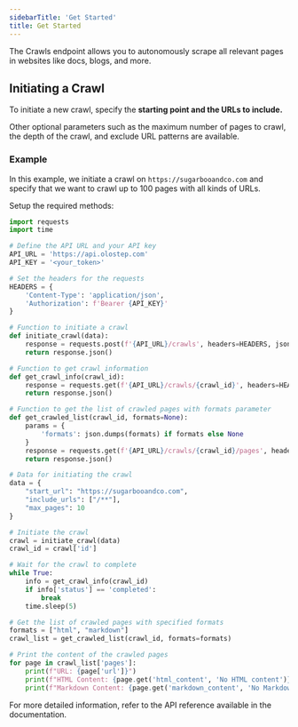 ```yaml
---
sidebarTitle: 'Get Started'
title: Get Started
---
```


The Crawls endpoint allows you to autonomously scrape all relevant pages in websites like docs, blogs, and more.

## Initiating a Crawl

To initiate a new crawl, specify the **starting point and the URLs to include.**

Other optional parameters such as the maximum number of pages to crawl, the depth of the crawl, and exclude URL patterns are available.

### Example
In this example, we initiate a crawl on `https://sugarbooandco.com` and specify that we want to crawl up to 100 pages with all kinds of URLs.

Setup the required methods:


<CodeGroup>

```python crawl.py
import requests
import time

# Define the API URL and your API key
API_URL = 'https://api.olostep.com'
API_KEY = '<your_token>'

# Set the headers for the requests
HEADERS = {
    'Content-Type': 'application/json',
    'Authorization': f'Bearer {API_KEY}'
}

# Function to initiate a crawl
def initiate_crawl(data):
    response = requests.post(f'{API_URL}/crawls', headers=HEADERS, json=data)
    return response.json()

# Function to get crawl information
def get_crawl_info(crawl_id):
    response = requests.get(f'{API_URL}/crawls/{crawl_id}', headers=HEADERS)
    return response.json()

# Function to get the list of crawled pages with formats parameter
def get_crawled_list(crawl_id, formats=None):
    params = {
        'formats': json.dumps(formats) if formats else None
    }
    response = requests.get(f'{API_URL}/crawls/{crawl_id}/pages', headers=HEADERS, params=params)
    return response.json()

# Data for initiating the crawl
data = {
    "start_url": "https://sugarbooandco.com",
    "include_urls": ["/**"],
    "max_pages": 10
}

# Initiate the crawl
crawl = initiate_crawl(data)
crawl_id = crawl['id']

# Wait for the crawl to complete
while True:
    info = get_crawl_info(crawl_id)
    if info['status'] == 'completed':
        break
    time.sleep(5)

# Get the list of crawled pages with specified formats
formats = ["html", "markdown"]
crawl_list = get_crawled_list(crawl_id, formats=formats)

# Print the content of the crawled pages
for page in crawl_list['pages']:
    print(f"URL: {page['url']}")
    print(f"HTML Content: {page.get('html_content', 'No HTML content')}")
    print(f"Markdown Content: {page.get('markdown_content', 'No Markdown content')}")
```

</CodeGroup>

For more detailed information, refer to the API reference available in the documentation.